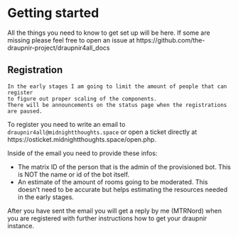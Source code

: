 # Getting started

All the things you need to know to get set up will be here. If some are missing
please feel free to open an issue at https://github.com/the-draupnir-project/draupnir4all_docs

## Registration

```block2
In the early stages I am going to limit the amount of people that can register
to figure out proper scaling of the components.
There will be announcements on the status page when the registrations are paused.
```

To register you need to write an email to `draupnir4all@midnightthoughts.space` or open a ticket directly at https://osticket.midnightthoughts.space/open.php.

Inside of the email you need to provide these infos:

- The matrix ID of the person that is the admin of the provisioned bot. This is NOT the name or id of the bot itself.
- An estimate of the amount of rooms going to be moderated. This doesn't need to be accurate but helps estimating the resources needed in the early stages.

After you have sent the email you will get a reply by me (MTRNord) when you are registered with further instructions how to get your draupnir instance.
